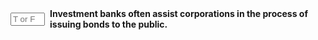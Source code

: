 ::: {.question-block}

<form onsubmit="event.preventDefault(); checkAnswerBox('module6_tf_q19','T')" style="display: flex; align-items: center; gap: 8px;">
<input type="text" id="module6_tf_q19" name="module6_tf_q19" maxlength="1" placeholder="T or F" style="width: 55px;" data-correct-answer="T" /> 
<label for="module6_tf_q19"><strong>Investment banks often assist corporations in the process of issuing bonds to the public.</strong></label>
</form>

<div id="feedback-module6_tf_q19" class="feedback" data-status="" style="display:none;">
This is TRUE. Investment banks underwrite and distribute bond offerings to investors.
</div>

:::
